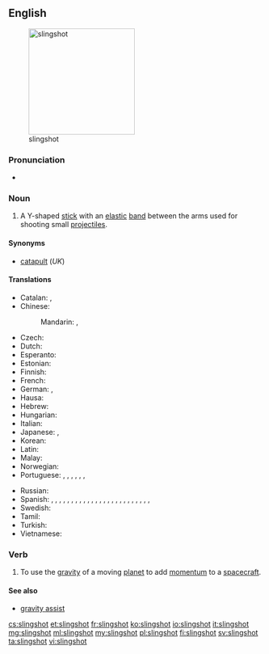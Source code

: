 ==English==
[[File:Slingshot (weapon).jpg|thumb|right|210px|slingshot]]

===Pronunciation===
* {{a|RP}} {{IPA|/ˈslɪŋʃɒt/}}

===Noun===
{{en-noun}}

# A Y-shaped [[stick]] with an [[elastic]] [[band]] between the arms used for shooting small [[projectile]]s.

====Synonyms====
* [[catapult]] (''UK'')

====Translations====
{{trans-top|Y-shaped stick}}
* Catalan: {{t-|ca|tirador|m}}, {{t-|ca|profunda}}
* Chinese:
*: Mandarin: {{t|cmn|彈弓|sc=Hani}}, {{t|cmn|弹弓|tr=dàngōng|sc=Hani}}
* Czech: {{t-|cs|prak|m}}
* Dutch: {{t+|nl|katapult|m}}
* Esperanto: {{t-|eo|ŝtonĵetileto}}
* Estonian: {{t-|et|ragulka}}
* Finnish: {{t+|fi|ritsa}}
* French: {{t+|fr|fronde|f}}
* German: {{t-|de|Schleuder|f}}, {{t+|de|Zwille|f}}
* Hausa: {{t-|ha|majajjawa|f|alt=màjajjawā}}
* Hebrew: {{t+|he|רוגטקה|sc=Hebr}}
* Hungarian: {{t-|hu|csúzli}}
* Italian: {{t-|it|fionda|f}}
* Japanese: {{t+|ja|パチンコ|tr=pachinko|sc=Jpan}}, {{t-|ja|スリングショット|tr=suringshotto|sc=Jpan}}
* Korean: {{t+|ko|새총|tr=saechong|sc=Hang}}
* Latin: {{t-|la|fustibalus|m}}
* Malay: {{t-|ms|lastik}}
* Norwegian: {{t-|no|sprettert|m}}
* Portuguese: {{t+|pt|estilingue}}, {{t+|pt|baladeira}}, {{t-|pt|atiradeira|f}}, {{t+|pt|fisga|f}}, {{t-|pt|bodoque|m}}, {{t+|pt|funda|f}}, {{t-|pt|setra|f}}
{{trans-mid}}
* Russian: {{t+|ru|рогатка|f|tr=rogátka}}
* Spanish: {{t-|es|baladora|f}} {{qualifier|Peruvian Amazonia}}, {{t-|es|biombo|m}} {{qualifier|Panama}}, {{t-|es|catapulta|f}} {{qualifier|Costa Rica}}, {{t-|es|cauchera|f}} {{qualifier|Colombia}}, {{t+|es|charpe|m}} {{qualifier|Southwestern Mexico}}, {{t-|es|chilinchate|m}} {{qualifier|Honduras}}, {{t+|es|china|f}} {{qualifier|Venezuela}}, {{t-|es|estiladera|f}} {{qualifier|Spain's Canary Islands}}, {{t+|es|fonda|f}} {{qualifier|Central and Western Venezuela}}, {{t+|es|gomera|f}} {{qualifier|Argentina}}, {{t+|es|gomero|m}} {{qualifier|Northwestern and Southern Central Spain}}, {{t+|es|honda|f}} {{qualifier|Bolivia|Colombian Atlantic Coast|Chile|Guatemala|Northwestern Argentina|Northwestern Venezuela|Peru|Uruguay}}, {{t-|es|hondilla|f}} {{qualifier|El Salvador|Honduras}}, {{t-|es|hondita|f}} {{qualifier|Paraguay}}, {{t-|es|hulera|f}} {{qualifier|Nicaragua}}, {{t-|es|jebe|m}} {{qualifier|Peru}}, {{t-|es|resortera|f}} {{qualifier|Costa Rica|Ecuador|Mexican standard usage}}, {{t-|es|tiracantos|m}} {{qualifier|Western Central Spain}}, {{t-|es|tirachinas|m}} {{qualifier|Spain standard usage}}, {{t-|es|tirachinos|m}} {{qualifier|Southwestern Spain}}, {{t-|es|tiradera|f}} {{qualifier|Spain's Canary Islands}}, {{t+|es|tirador|m}} {{qualifier|Northwestern Mexico|Southern Central and Northeastern Spain}}, {{t-|es|tiragomas|m}} {{qualifier|Northern Central Spain|specifically Cantabria, Basque Country, Soria, La Rioja and Aragon}}, {{t-|es|tirahule|m}} {{qualifier|Southeastern Mexico}}, {{t-|es|tirapiedras|m}} {{qualifier|Cuba|Dominican Republic}}, {{t-|es|tira-tira|m}} {{qualifier|Northwestern Venezuela, specifically State of Falcon}}
* Swedish: {{t-|sv|slangbella|c}}
* Tamil: {{t+|ta|சுண்டுவில்|tr=cuṇṭuvil}}
* Turkish: {{t+|tr|sapan}}
* Vietnamese: {{t+|vi|súng cao su}}
{{trans-bottom}}

===Verb===
{{en-verb|slingshot|t|ed}}

# To use the [[gravity]] of a moving [[planet]] to add [[momentum]] to a [[spacecraft]].

====See also====
* [[gravity assist]]

[[cs:slingshot]]
[[et:slingshot]]
[[fr:slingshot]]
[[ko:slingshot]]
[[io:slingshot]]
[[it:slingshot]]
[[mg:slingshot]]
[[ml:slingshot]]
[[my:slingshot]]
[[pl:slingshot]]
[[fi:slingshot]]
[[sv:slingshot]]
[[ta:slingshot]]
[[vi:slingshot]]